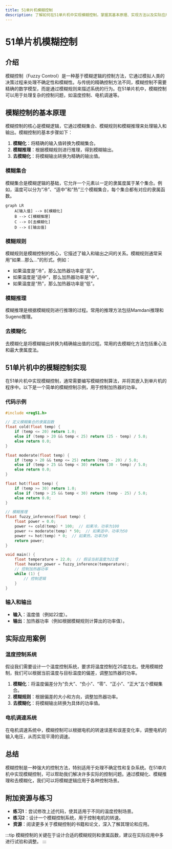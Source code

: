 ```yaml
---
title: 51单片机模糊控制
description: 了解如何在51单片机中实现模糊控制，掌握其基本原理、实现方法以及实际应用场景。
---
```


# 51单片机模糊控制

## 介绍

模糊控制（Fuzzy Control）是一种基于模糊逻辑的控制方法，它通过模拟人类的决策过程来处理不确定性和模糊性。与传统的精确控制方法不同，模糊控制不需要精确的数学模型，而是通过模糊规则来描述系统的行为。在51单片机中，模糊控制可以用于处理复杂的控制问题，如温度控制、电机调速等。

## 模糊控制的基本原理

模糊控制的核心是模糊逻辑，它通过模糊集合、模糊规则和模糊推理来处理输入和输出。模糊控制的基本步骤如下：

1. **模糊化**：将精确的输入值转换为模糊集合。
2. **模糊推理**：根据模糊规则进行推理，得到模糊输出。
3. **去模糊化**：将模糊输出转换为精确的输出值。

### 模糊集合

模糊集合是模糊逻辑的基础，它允许一个元素以一定的隶属度属于某个集合。例如，温度可以分为“冷”、“适中”和“热”三个模糊集合，每个集合都有对应的隶属函数。

```mermaid
graph LR
    A[输入值] --> B[模糊化]
    B --> C[模糊推理]
    C --> D[去模糊化]
    D --> E[输出值]
```

### 模糊规则

模糊规则是模糊控制的核心，它描述了输入和输出之间的关系。模糊规则通常采用“如果...那么...”的形式。例如：

- 如果温度是“冷”，那么加热器功率是“高”。
- 如果温度是“适中”，那么加热器功率是“中”。
- 如果温度是“热”，那么加热器功率是“低”。

### 模糊推理

模糊推理是根据模糊规则进行推理的过程。常用的推理方法包括Mamdani推理和Sugeno推理。

### 去模糊化

去模糊化是将模糊输出转换为精确输出值的过程。常用的去模糊化方法包括重心法和最大隶属度法。

## 51单片机中的模糊控制实现

在51单片机中实现模糊控制，通常需要编写模糊控制算法，并将其嵌入到单片机的程序中。以下是一个简单的模糊控制示例，用于控制加热器的功率。

### 代码示例

```c
#include <reg51.h>

// 定义模糊集合的隶属函数
float cold(float temp) {
    if (temp <= 20) return 1.0;
    else if (temp > 20 && temp < 25) return (25 - temp) / 5.0;
    else return 0.0;
}

float moderate(float temp) {
    if (temp > 20 && temp <= 25) return (temp - 20) / 5.0;
    else if (temp > 25 && temp < 30) return (30 - temp) / 5.0;
    else return 0.0;
}

float hot(float temp) {
    if (temp >= 30) return 1.0;
    else if (temp > 25 && temp < 30) return (temp - 25) / 5.0;
    else return 0.0;
}

// 模糊推理
float fuzzy_inference(float temp) {
    float power = 0.0;
    power += cold(temp) * 100;  // 如果冷，功率为100
    power += moderate(temp) * 50;  // 如果适中，功率为50
    power += hot(temp) * 0;  // 如果热，功率为0
    return power;
}

void main() {
    float temperature = 22.0;  // 假设当前温度为22度
    float heater_power = fuzzy_inference(temperature);
    // 控制加热器功率
    while (1) {
        // 控制逻辑
    }
}
```

### 输入和输出

- **输入**：温度值（例如22度）。
- **输出**：加热器功率（例如根据模糊规则计算出的功率值）。

## 实际应用案例

### 温度控制系统

假设我们需要设计一个温度控制系统，要求将温度控制在25度左右。使用模糊控制，我们可以根据当前温度与目标温度的偏差，调整加热器的功率。

1. **模糊化**：将温度偏差分为“负大”、“负小”、“零”、“正小”、“正大”五个模糊集合。
2. **模糊规则**：根据偏差的大小和方向，调整加热器功率。
3. **去模糊化**：将模糊输出转换为具体的功率值。

### 电机调速系统

在电机调速系统中，模糊控制可以根据电机的转速误差和误差变化率，调整电机的输入电压，从而实现平滑的调速。

## 总结

模糊控制是一种强大的控制方法，特别适用于处理不确定性和复杂系统。在51单片机中实现模糊控制，可以帮助我们解决许多实际的控制问题。通过模糊化、模糊推理和去模糊化，我们可以将模糊逻辑应用于各种控制场景。

## 附加资源与练习

- **练习1**：尝试修改上述代码，使其适用于不同的温度控制场景。
- **练习2**：设计一个模糊控制系统，用于控制电机的转速。
- **资源**：阅读更多关于模糊控制的书籍和论文，深入了解其理论和应用。

:::tip
模糊控制的关键在于设计合适的模糊规则和隶属函数，建议在实际应用中多进行试验和调整。
:::